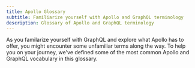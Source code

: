 ```yaml
---
title: Apollo Glossary
subtitle: Familiarize yourself with Apollo and GraphQL terminology
description: Glossary of Apollo and GraphQL terminology
---
```



As you familarize yourself with GraphQL and explore what Apollo has to offer, you might encounter some unfamiliar terms along the way. To help you on your journey, we've defined some of the most common Apollo and GraphQL vocabulary in this glossary.

<GlossaryPage />
